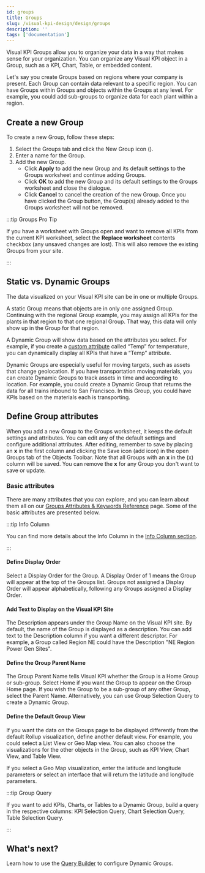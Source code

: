 ```yaml
---
id: groups
title: Groups
slug: /visual-kpi-design/design/groups
description: ''
tags: ['documentation']
---
```



Visual KPI Groups allow you to organize your data in a way that makes sense for your organization. You can organize any Visual KPI object in a Group, such as a KPI, Chart, Table, or embedded content.

Let's say you create Groups based on regions where your company is present. Each Group can contain data relevant to a specific region. You can have Groups within Groups and objects within the Groups at any level. For example, you could add sub-groups to organize data for each plant within a region.

<StylizedImage
  imgURL="img/designer/groups-enduser.png"
  alt="Group View for End Users"
/>

## Create a new Group

To create a new Group, follow these steps:

1. Select the Groups tab and click the New Group icon (<PngFont name='new28' />).
2. Enter a name for the Group.
3. Add the new Group.
    - Click **Apply** to add the new Group and its default settings to the Groups worksheet and continue adding Groups.
    - Click **OK** to add the new Group and its default settings to the Groups worksheet and close the dialogue.
    - Click **Cancel** to cancel the creation of the new Group. Once you have clicked the Group button, the Group(s) already added to the Groups worksheet will not be removed.

:::tip Groups Pro Tip 

If you have a worksheet with Groups open and want to remove all KPIs from the current KPI worksheet, select the **Replace worksheet** contents checkbox (any unsaved changes are lost). This will also remove the existing Groups from your site.

:::

## Static vs. Dynamic Groups

The data visualized on your Visual KPI site can be in one or multiple Groups.

A static Group means that objects are in only one assigned Group. Continuing with the regional Group example, you may assign all KPIs for the plants in that region to that one regional Group. That way, this data will only show up in the Group for that region.

A Dynamic Group will show data based on the attributes you select. For example, if you create a [custom attribute](/docs/visual-kpi-design/authoring/advanced#attributes) called “Temp” for temperature, you can dynamically display all KPIs that have a “Temp” attribute.

Dynamic Groups are especially useful for moving targets, such as assets that change geolocation. If you have transportation moving materials, you can create Dynamic Groups to track assets in time and according to location. For example, you could create a Dynamic Group that returns the data for all trains inbound to San Francisco. In this Group, you could have KPIs based on the materials each is transporting.

<StylizedImage
  imgURL="img/designer/groups-worksheet.png"
  alt="Groups Worksheet"
/>

## Define Group attributes

When you add a new Group to the Groups worksheet, it keeps the default settings and attributes. You can edit any of the default settings and configure additional attributes. After editing, remember to save by placing an **x** in the first column and clicking the Save icon (add icon) in the open Groups tab of the Objects Toolbar. Note that all Groups with an **x** in the (x) column will be saved. You can remove the **x** for any Group you don't want to save or update.

### Basic attributes

There are many attributes that you can explore, and you can learn about them all on our [Groups Attributes & Keywords Reference](/docs/reference/visual-kpi-designer/attributes-and-keywords/groups) page. Some of the basic attributes are presented below.

:::tip Info Column

You can find more details about the Info Column in the [Info Column section](/docs/visual-kpi-design/design/overview#info-column).

:::

#### Define Display Order

Select a Display Order for the Group. A Display Order of 1 means the Group will appear at the top of the Groups list. Groups not assigned a Display Order will appear alphabetically, following any Groups assigned a Display Order.

#### Add Text to Display on the Visual KPI Site

The Description appears under the Group Name on the Visual KPI site. By default, the name of the Group is displayed as a description. You can add text to the Description column if you want a different descriptor. For example, a Group called Region NE could have the Description "NE Region Power Gen Sites".

#### Define the Group Parent Name

The Group Parent Name tells Visual KPI whether the Group is a Home Group or sub-group. Select Home if you want the Group to appear on the Group Home page. If you wish the Group to be a sub-group of any other Group, select the Parent Name. Alternatively, you can use Group Selection Query to create a Dynamic Group.

#### Define the Default Group View

If you want the data on the Groups page to be displayed differently from the default Rollup visualization, define another default view. For example, you could select a List View or Geo Map view. You can also choose the visualizations for the other objects in the Group, such as KPI View, Chart View, and Table View.

If you select a Geo Map visualization, enter the latitude and longitude parameters or select an interface that will return the latitude and longitude parameters.

:::tip Group Query

If you want to add KPIs, Charts, or Tables to a Dynamic Group, build a query in the respective columns: KPI Selection Query, Chart Selection Query, Table Selection Query.

:::

## What's next?

Learn how to use the [Query Builder](/docs/visual-kpi-design/design/groups/query-builder) to configure Dynamic Groups.